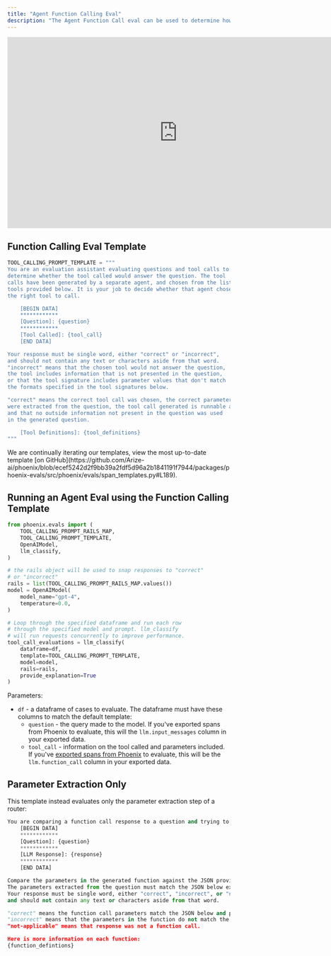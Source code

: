 ```yaml
---
title: "Agent Function Calling Eval"
description: "The Agent Function Call eval can be used to determine how well a model selects a tool to use, extracts the right parameters from the user query, and generates the tool call code."
---
```


<Frame caption="Demo">
<iframe width="768" height="432" src="https://www.youtube.com/embed/Rsu-UZ1ZVZU" title="Phoenix: Function Call and Tool Evaluations" frameborder="0" allow="accelerometer; autoplay; clipboard-write; encrypted-media; gyroscope; picture-in-picture; web-share" referrerpolicy="strict-origin-when-cross-origin" allowfullscreen className="aspect-video"></iframe>
</Frame>

## Function Calling Eval Template

```python expandable
TOOL_CALLING_PROMPT_TEMPLATE = """
You are an evaluation assistant evaluating questions and tool calls to
determine whether the tool called would answer the question. The tool
calls have been generated by a separate agent, and chosen from the list of
tools provided below. It is your job to decide whether that agent chose
the right tool to call.

    [BEGIN DATA]
    ************
    [Question]: {question}
    ************
    [Tool Called]: {tool_call}
    [END DATA]

Your response must be single word, either "correct" or "incorrect",
and should not contain any text or characters aside from that word.
"incorrect" means that the chosen tool would not answer the question,
the tool includes information that is not presented in the question,
or that the tool signature includes parameter values that don't match
the formats specified in the tool signatures below.

"correct" means the correct tool call was chosen, the correct parameters
were extracted from the question, the tool call generated is runnable and correct,
and that no outside information not present in the question was used
in the generated question.

    [Tool Definitions]: {tool_definitions}
"""
```

<Info>
We are continually iterating our templates, view the most up-to-date template [on GitHub](https://github.com/Arize-ai/phoenix/blob/ecef5242d2f9bb39a2fdf5d96a2b1841191f7944/packages/phoenix-evals/src/phoenix/evals/span_templates.py#L189).
</Info>

## **Running an Agent Eval using the Function Calling Template**

```python expandable
from phoenix.evals import (
    TOOL_CALLING_PROMPT_RAILS_MAP,
    TOOL_CALLING_PROMPT_TEMPLATE,
    OpenAIModel,
    llm_classify,
)

# the rails object will be used to snap responses to "correct"
# or "incorrect"
rails = list(TOOL_CALLING_PROMPT_RAILS_MAP.values())
model = OpenAIModel(
    model_name="gpt-4",
    temperature=0.0,
)

# Loop through the specified dataframe and run each row
# through the specified model and prompt. llm_classify
# will run requests concurrently to improve performance.
tool_call_evaluations = llm_classify(
    dataframe=df,
    template=TOOL_CALLING_PROMPT_TEMPLATE,
    model=model,
    rails=rails,
    provide_explanation=True
)
```

Parameters:

* `df` - a dataframe of cases to evaluate. The dataframe must have these columns to match the default template:
  * `question` - the query made to the model. If you've exported spans from Phoenix to evaluate, this will the `llm.input_messages` column in your exported data.
  * `tool_call` - information on the tool called and parameters included. If you've [exported spans from Phoenix](../../tracing/how-to-tracing/importing-and-exporting-traces/extract-data-from-spans.md) to evaluate, this will be the `llm.function_call` column in your exported data.

## Parameter Extraction Only

This template instead evaluates only the parameter extraction step of a router:

```python expandable
You are comparing a function call response to a question and trying to determine if the generated call has extracted the exact right parameters from the question. Here is the data:
    [BEGIN DATA]
    ************
    [Question]: {question}
    ************
    [LLM Response]: {response}
    ************
    [END DATA]

Compare the parameters in the generated function against the JSON provided below.
The parameters extracted from the question must match the JSON below exactly.
Your response must be single word, either "correct", "incorrect", or "not-applicable",
and should not contain any text or characters aside from that word.

"correct" means the function call parameters match the JSON below and provides only relevant information.
"incorrect" means that the parameters in the function do not match the JSON schema below exactly, or the generated function does not correctly answer the user's question. You should also respond with "incorrect" if the response makes up information that is not in the JSON schema.
"not-applicable" means that response was not a function call.

Here is more information on each function:
{function_defintions}
```
